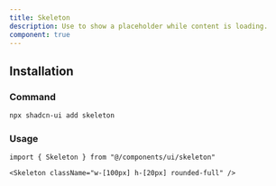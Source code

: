 ```yaml
---
title: Skeleton
description: Use to show a placeholder while content is loading.
component: true
---
```


<ComponentPreview name="skeleton-demo" />

## Installation

<Steps>

### Command

```bash
npx shadcn-ui add skeleton
```

### Usage

```tsx
import { Skeleton } from "@/components/ui/skeleton"
```

```tsx
<Skeleton className="w-[100px] h-[20px] rounded-full" />
```

</Steps>
